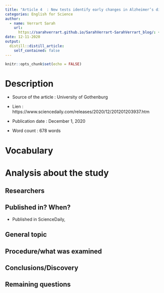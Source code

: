 ```yaml
---
title: "Article 4  : New tests identify early changes in Alzheimer’s disease before symptoms appear"
categories: English for Science
author:
  - name: Verrart Sarah
    url:
      https://sarahverrart.github.io/SarahVerrart-SarahVerrart_blog/: {}
date: 12-11-2020
output:
  distill::distill_article:
    self_contained: false
---
```


```r
knitr::opts_chunk$set(echo = FALSE)
```

# Description

  - Source of the article : University of Gothenburg
  
  - Lien : https://www.sciencedaily.com/releases/2020/12/201201203937.htm
  
  - Publication date : December 1, 2020
  
  - Word count : 678 words
  
# Vocabulary 
  

# Analysis about the study

## Researchers



## Published in? When?

- Published in ScienceDaily, 

## General topic

## Procedure/what was examined

## Conclusions/Discovery


## Remaining questions
